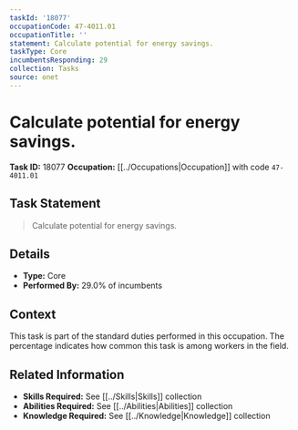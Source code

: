 ```yaml
---
taskId: '18077'
occupationCode: 47-4011.01
occupationTitle: ''
statement: Calculate potential for energy savings.
taskType: Core
incumbentsResponding: 29
collection: Tasks
source: onet
---
```

# Calculate potential for energy savings.

**Task ID:** 18077
**Occupation:** [[../Occupations|Occupation]] with code `47-4011.01`

## Task Statement

> Calculate potential for energy savings.

## Details

- **Type:** Core
- **Performed By:** 29.0% of incumbents

## Context

This task is part of the standard duties performed in this occupation. The percentage indicates how common this task is among workers in the field.

## Related Information

- **Skills Required:** See [[../Skills|Skills]] collection
- **Abilities Required:** See [[../Abilities|Abilities]] collection
- **Knowledge Required:** See [[../Knowledge|Knowledge]] collection
